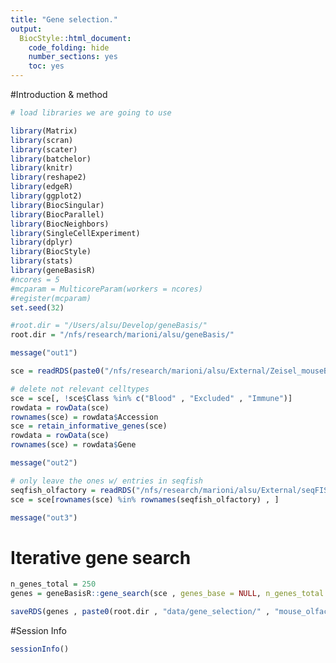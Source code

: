 ```yaml
---
title: "Gene selection."
output:
  BiocStyle::html_document:
    code_folding: hide
    number_sections: yes
    toc: yes  
---
```


#Introduction & method


```r
# load libraries we are going to use

library(Matrix)
library(scran)
library(scater)
library(batchelor)
library(knitr)
library(reshape2)
library(edgeR)
library(ggplot2)
library(BiocSingular)
library(BiocParallel)
library(BiocNeighbors)
library(SingleCellExperiment)
library(dplyr)
library(BiocStyle)
library(stats)
library(geneBasisR)
#ncores = 5
#mcparam = MulticoreParam(workers = ncores)
#register(mcparam)
set.seed(32)

#root.dir = "/Users/alsu/Develop/geneBasis/"
root.dir = "/nfs/research/marioni/alsu/geneBasis/"

message("out1")

sce = readRDS(paste0("/nfs/research/marioni/alsu/External/Zeisel_mouseBrain/" , "olfactory", ".Rds"))

# delete not relevant celltypes
sce = sce[, !sce$Class %in% c("Blood" , "Excluded" , "Immune")]
rowdata = rowData(sce)
rownames(sce) = rowdata$Accession
sce = retain_informative_genes(sce)
rowdata = rowData(sce)
rownames(sce) = rowdata$Gene

message("out2")

# only leave the ones w/ entries in seqfish
seqfish_olfactory = readRDS("/nfs/research/marioni/alsu/External/seqFISH_plus/seqfish_olfactory.Rds")
sce = sce[rownames(sce) %in% rownames(seqfish_olfactory) , ]

message("out3")

```

# Iterative gene search

```r


n_genes_total = 250
genes = geneBasisR::gene_search(sce , genes_base = NULL, n_genes_total = n_genes_total, batch = "DonorID", n.neigh = 5, nPC.all = 50, nPC.selection = 100, verbose = T)

saveRDS(genes , paste0(root.dir , "data/gene_selection/" , "mouse_olfactory" , "/" , "gene_selection", ".Rds"))


```



#Session Info

```r
sessionInfo()
```
